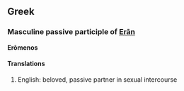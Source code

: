==Greek==
===Masculine passive participle of [[Erān]]===
'''Erōmenos'''
====Translations====
#English: beloved, passive partner in sexual intercourse